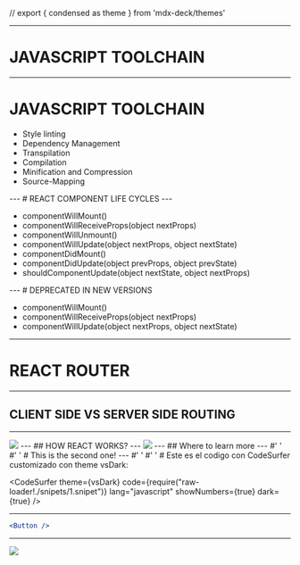 // export { condensed as theme } from 'mdx-deck/themes'

<Head>
    <title>
        React Presentation
    </title>
</Head>


<CodeSurfer
    theme={nightOwl}
    code="console.log('Hello world from React =D')"
    lang="javascript"
    showNumbers={false}
    dark={true}
/>

---
# JAVASCRIPT TOOLCHAIN
---
# JAVASCRIPT TOOLCHAIN
<ul>
    <li>Style linting</li>
    <li>Dependency Management </li>
    <li>Transpilation</li>
    <li>Compilation </li>
    <li>Minification and Compression </li>
    <li>Source-Mapping </li>
</ul>
---
# REACT COMPONENT LIFE CYCLES
---
<ul>
    <li>componentWillMount() </li>
    <li>componentWillReceiveProps(object nextProps)</li>
    <li>componentWillUnmount() </li>
    <li>componentWillUpdate(object nextProps, object nextState)  </li>
    <li>componentDidMount()  </li>
    <li>componentDidUpdate(object prevProps, object prevState)</li>
    <li>shouldComponentUpdate(object nextState, object nextProps) </li>
</ul>
---
# DEPRECATED IN NEW VERSIONS
<ul>
    <li>componentWillMount() </li>
    <li>componentWillReceiveProps(object nextProps)</li>
    <li>componentWillUpdate(object nextProps, object nextState)  </li>
</ul>

---
# REACT ROUTER
---
## CLIENT SIDE VS SERVER SIDE ROUTING
---
<Image src="router-1.png" size="800px" />
---
## HOW REACT WORKS?
---
<Image src="router-2.png" size="1500px" />
---
## Where to learn more
---
#'   '
#'   '
# This is the second one!
<CodeSurfer
    code={require("raw-loader!./snipets/1.snipet")} 
    lang="javascript"
    showNumbers={true}
    dark={true}
    steps={[
        { lines: [5], notes: "Line" },
        { range: [10, 12], notes: "Range" },
        { ranges: [[4, 6], [11, 13]], notes: "Ranges" },
        { tokens: {1: [2,6]}, notes: "Tokens" },
        // { notes: "Start with this note"},
        // { lines: [6], notes: "Note for the first step" },
        // { range: [5, 9] },
        // { tokens: { 9: [3, 4, 5] }, notes: "Note for the third step" }
    ]}
/>
---
#'   '
#'   '
# Este es el codigo con CodeSurfer customizado con theme vsDark:

<CodeSurfer
    theme={vsDark}
    code={require("raw-loader!./snipets/1.snipet")} 
    lang="javascript"
    showNumbers={true}
    dark={true}
/>

---
```jsx
<Button />
``` 
---
<Image src='redux-1.png' size="1500px" />
